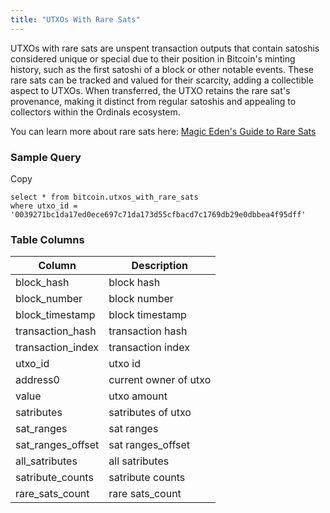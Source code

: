 ```yaml
---
title: "UTXOs With Rare Sats"
---
```


UTXOs with rare sats are unspent transaction outputs that contain satoshis considered unique or special due to their position in Bitcoin's minting history, such as the first satoshi of a block or other notable events. These rare sats can be tracked and valued for their scarcity, adding a collectible aspect to UTXOs. When transferred, the UTXO retains the rare sat's provenance, making it distinct from regular satoshis and appealing to collectors within the Ordinals ecosystem.

You can learn more about rare sats here: [Magic Eden's Guide to Rare Sats](https://community.magiceden.io/learn/rare-sats-guide)

### Sample Query

Copy

```
select * from bitcoin.utxos_with_rare_sats 
where utxo_id = '0039271bc1da17ed0ece697c71da173d55cfbacd7c1769db29e0dbbea4f95dff'
```

### Table Columns

| Column              | Description           |
| ------------------- | --------------------- |
| block\_hash         | block hash            |
| block\_number       | block number          |
| block\_timestamp    | block timestamp       |
| transaction\_hash   | transaction hash      |
| transaction\_index  | transaction index     |
| utxo\_id            | utxo id               |
| address0            | current owner of utxo |
| value               | utxo amount           |
| satributes          | satributes of utxo    |
| sat\_ranges         | sat ranges            |
| sat\_ranges\_offset | sat ranges\_offset    |
| all\_satributes     | all satributes        |
| satribute\_counts   | satribute counts      |
| rare\_sats\_count   | rare sats\_count      |



